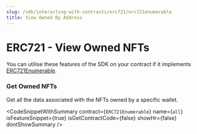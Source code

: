 ```yaml
---
slug: /sdk/interacting-with-contracts/erc721/erc721enumerable
title: View Owned By Address
---
```



# ERC721 - View Owned NFTs

You can utilise these features of the SDK on your contract if it implements [ERC721Enumerable](/extensions/erc-721/enumerable).

<div className="row" style={{ marginBottom: 24 }}>
  <div className="col col--12" style={{ marginTop: 8 }}>
    <QuickstartCard
      name="Learn how to implement ERC721Enumerable"
      link={"/extensions/erc-721/enumerable"}
      image="/assets/icons/general.png"
    />
  </div>
</div>

### Get Owned NFTs

Get all the data associated with the NFTs owned by a specific wallet.

<CodeSnippetWithSummary
  contract={`ERC721Enumerable`}
  name={`all`}
  isFeatureSnippet={true}
  isGetContractCode={false}
  showHr={false}
  dontShowSummary
/>
